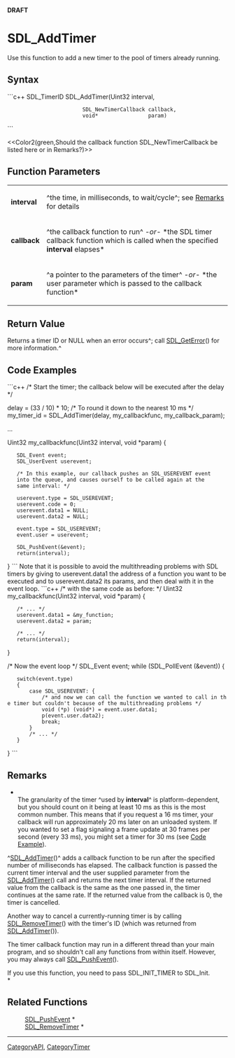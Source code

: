 <!-- pragma section-numbers off -->
<!-- pragma disable-camelcase -->
'''DRAFT'''

= SDL_AddTimer =
Use this function to add a new timer to the pool of timers already running.


== Syntax ==
```c++
SDL_TimerID SDL_AddTimer(Uint32               interval,
                         SDL_NewTimerCallback callback,
                         void*                param)
```

<<Color2(green,Should the callback function SDL_NewTimerCallback be listed here or in Remarks?)>>

== Function Parameters ==
{|
|'''interval'''
|^the time, in milliseconds, to wait/cycle^; see [[#Remarks|Remarks]] for details
|-
|'''callback'''
|^the callback function to run^ ''-or-'' *the SDL timer callback function which is called when the specified '''interval''' elapses*
|-
|'''param'''
|^a pointer to the parameters of the timer^ ''-or-'' *the user parameter which is passed to the callback function*
|}

== Return Value ==
Returns a timer ID or NULL when an error occurs^; call [[SDL_GetError]]() for more information.^

== Code Examples ==
```c++
/* Start the timer; the callback below will be executed after the delay */

delay = (33 / 10) * 10;  /* To round it down to the nearest 10 ms */
my_timer_id = SDL_AddTimer(delay, my_callbackfunc, my_callback_param);

...

Uint32 my_callbackfunc(Uint32 interval, void *param)
{
    SDL_Event event;
    SDL_UserEvent userevent;

    /* In this example, our callback pushes an SDL_USEREVENT event
    into the queue, and causes ourself to be called again at the
    same interval: */

    userevent.type = SDL_USEREVENT;
    userevent.code = 0;
    userevent.data1 = NULL;
    userevent.data2 = NULL;

    event.type = SDL_USEREVENT;
    event.user = userevent;

    SDL_PushEvent(&event);
    return(interval);
}
```
Note that it is possible to avoid the multithreading problems with SDL timers by giving to userevent.data1 the address of a function you want to be executed and to userevent.data2 its params, and then deal with it in the event loop. 
```c++
/* with the same code as before: */
Uint32 my_callbackfunc(Uint32 interval, void *param)
{
    /* ... */
    userevent.data1 = &my_function;
    userevent.data2 = param;

    /* ... */
    return(interval);
}

/* Now the event loop */
SDL_Event event;
while (SDL_PollEvent (&event))
{
    switch(event.type)
    {
        case SDL_USEREVENT: {
            /* and now we can call the function we wanted to call in the timer but couldn't because of the multithreading problems */
            void (*p) (void*) = event.user.data1;
            p(event.user.data2);
            break;
        }
        /* ... */
    }
}
```

== Remarks ==
*<br/>The granularity of the timer ^used by '''interval'''^ is platform-dependent, but you should count on it being at least 10 ms as this is the most common number. This means that if you request a 16 ms timer, your callback will run approximately 20 ms later on an unloaded system. If you wanted to set a flag signaling a frame update at 30 frames per second (every 33 ms), you might set a timer for 30 ms (see [[#Code Example|Code Example]]). 

^[[SDL_AddTimer]]()^ adds a callback function to be run after the specified number of milliseconds has elapsed. The callback function is passed the current timer interval and the user supplied parameter from the [[SDL_AddTimer]]() call and returns the next timer interval. If the returned value from the callback is the same as the one passed in, the timer continues at the same rate. If the returned value from the callback is 0, the timer is cancelled.

Another way to cancel a currently-running timer is by calling [[SDL_RemoveTimer]]() with the timer's ID (which was returned from [[SDL_AddTimer]]()).

The timer callback function may run in a different thread than your main program, and so shouldn't call any functions from within itself. However, you may always call [[SDL_PushEvent]]().

If you use this function, you need to pass SDL_INIT_TIMER to SDL_Init. <br/>*

== Related Functions ==
:[[SDL_PushEvent]] *
:[[SDL_RemoveTimer]] *

----
[[CategoryAPI]], [[CategoryTimer]]
